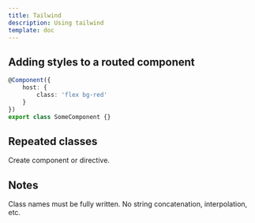 ```yaml
---
title: Tailwind
description: Using tailwind
template: doc
---
```



## Adding styles to a routed component

```ts
@Component({
    host: {
        class: 'flex bg-red'
    }
})
export class SomeComponent {}
```

## Repeated classes

Create component or directive.

## Notes

Class names must be fully written. No string concatenation, interpolation, etc.